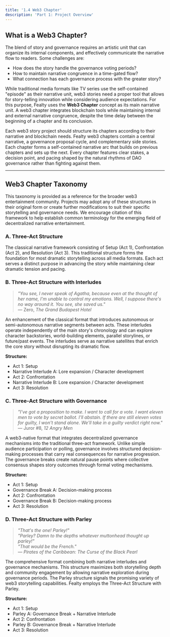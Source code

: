 ```yaml
---
title: '1.4 Web3 Chapter'
description: 'Part 1: Project Overview'
---
```


## What is a Web3 Chapter?

The blend of story and governance requires an artistic unit that can organize its internal components, and effectively communicate the narrative flow to readers. Some challenges are:
- How does the story handle the governance voting periods?
- How to maintain narrative congruence in a time-gated flow?
- What connection has each governance process with the greater story?

While traditional media formats like TV series use the self-contained "episode" as their narrative unit, web3 stories need a proper tool that allows for story-telling innovation while considering audience expectations. For this purpose, Fealty uses the **Web3 Chapter** concept as its main narrative unit. A web3 chapter integrates blockchain tools while maintaining internal and external narrative congruence, despite the time delay between the beginning of a chapter and its conclusion. 

Each web3 story project should structure its chapters according to their narrative and blockchain needs. Fealty web3 chapters contain a central narrative, a governance proposal cycle, and complementary side stories. Each chapter forms a self-contained narrative arc that builds on previous chapters and sets up the next. Every chapter features clear stakes, a decision point, and pacing shaped by the natural rhythms of DAO governance rather than fighting against them.

---

## Web3 Chapter Taxonomy

This taxonomy is provided as a reference for the broader web3 entertainment community. Projects may adopt any of these structures in their original form or create further modifications to suit their specific storytelling and governance needs. We encourage citation of this framework to help establish common terminology for the emerging field of decentralized narrative entertainment.


### A. Three-Act Structure
The classical narrative framework consisting of Setup (Act 1), Confrontation (Act 2), and Resolution (Act 3). This traditional structure forms the foundation for most dramatic storytelling across all media formats. Each act serves a distinct purpose in advancing the story while maintaining clear dramatic tension and pacing.


### B. Three-Act Structure with Interludes
> *"You see, I never speak of Agatha, because even at the thought of her name, I'm unable to control my emotions. Well, I suppose there's no way around it. You see, she saved us."*  
> — Zero, *The Grand Budapest Hotel*

An enhancement of the classical format that introduces autonomous or semi-autonomous narrative segments between acts. These interludes operate independently of the main story's chronology and can explore character backstories, world-building elements, parallel storylines, or future/past events. The interludes serve as narrative satellites that enrich the core story without disrupting its dramatic flow.

**Structure:**
- Act 1: Setup
- Narrative Interlude A: Lore expansion / Character development
- Act 2: Confrontation  
- Narrative Interlude B: Lore expansion / Character development
- Act 3: Resolution


### C. Three-Act Structure with Governance
> *"I've got a proposition to make. I want to call for a vote. I want eleven men to vote by secret ballot. I'll abstain. If there are still eleven votes for guilty, I won't stand alone. We'll take in a guilty verdict right now."*  
> — Juror #8, *12 Angry Men*

A web3-native format that integrates decentralized governance mechanisms into the traditional three-act framework. Unlike simple audience participation or polling, governance involves structured decision-making processes that carry real consequences for narrative progression. The governance breaks create natural pause points where collective consensus shapes story outcomes through formal voting mechanisms.

**Structure:**
- Act 1: Setup
- Governance Break A: Decision-making process
- Act 2: Confrontation
- Governance Break B: Decision-making process  
- Act 3: Resolution


### D. Three-Act Structure with Parley
> *"That's the one! Parley!"*  
> *"Parley? Damn to the depths whatever muttonhead thought up parley!"*  
> *"That would be the French."*  
> — *Pirates of the Caribbean: The Curse of the Black Pearl*

The comprehensive format combining both narrative interludes and governance mechanisms. This structure maximizes both storytelling depth and community engagement by allowing narrative exploration during governance periods. The Parley structure signals the promising variety of web3 storytelling capabilities. Fealty employs the Three-Act Structure with Parley.

**Structure:**
- Act 1: Setup
- Parley A: Governance Break + Narrative Interlude
- Act 2: Confrontation
- Parley B: Governance Break + Narrative Interlude
- Act 3: Resolution

